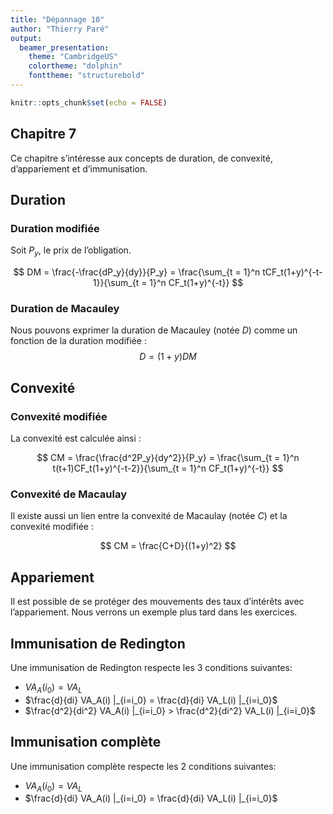 ```yaml
---
title: "Dépannage 10"
author: "Thierry Paré"
output:
  beamer_presentation:
    theme: "CambridgeUS"
    colortheme: "dolphin"
    fonttheme: "structurebold"
---
```


```r
knitr::opts_chunk$set(echo = FALSE)
```

## Chapitre 7

Ce chapitre s'intéresse aux concepts de duration, de convexité, d'appariement et d'immunisation. 

## Duration

### Duration modifiée

Soit $P_y$, le prix de l'obligation.  

$$
DM = \frac{-\frac{dP_y}{dy}}{P_y} = \frac{\sum_{t = 1}^n tCF_t(1+y)^{-t-1}}{\sum_{t = 1}^n CF_t(1+y)^{-t}}
$$

### Duration de Macauley

Nous pouvons exprimer la duration de Macauley (notée $D$) comme un fonction de la duration modifiée : 
$$
D = (1 + y)DM
$$

## Convexité 

### Convexité modifiée

La convexité est calculée ainsi : 

$$
CM = \frac{\frac{d^2P_y}{dy^2}}{P_y} = \frac{\sum_{t = 1}^n t(t+1)CF_t(1+y)^{-t-2}}{\sum_{t = 1}^n CF_t(1+y)^{-t}}
$$

### Convexité de Macaulay

Il existe aussi un lien entre la convexité de Macaulay (notée $C$) et la convexité modifiée : 

$$
CM = \frac{C+D}{(1+y)^2}
$$

## Appariement

Il est possible de se protéger des mouvements des taux d'intérêts avec l'appariement. Nous verrons un exemple plus tard dans les exercices.

## Immunisation de Redington

Une immunisation de Redington respecte les 3 conditions suivantes: 

 * $VA_A(i_0) = VA_L$
 * $\frac{d}{di} VA_A(i) |_{i=i_0} = \frac{d}{di} VA_L(i) |_{i=i_0}$
 * $\frac{d^2}{di^2} VA_A(i) |_{i=i_0} > \frac{d^2}{di^2} VA_L(i) |_{i=i_0}$
 
## Immunisation complète

Une immunisation complète respecte les 2 conditions suivantes: 

 * $VA_A(i_0) = VA_L$
 * $\frac{d}{di} VA_A(i) |_{i=i_0} = \frac{d}{di} VA_L(i) |_{i=i_0}$

